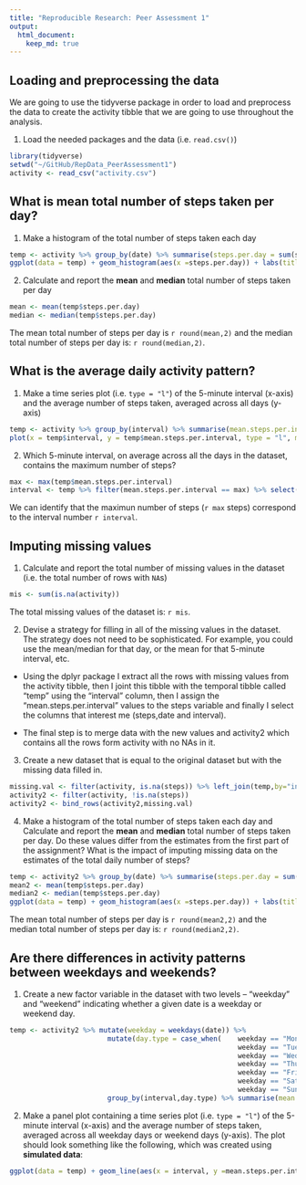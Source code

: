 ```yaml
---
title: "Reproducible Research: Peer Assessment 1"
output: 
  html_document:
    keep_md: true
---
```



## Loading and preprocessing the data

We are going to use the tidyverse package in order to load and preprocess the data to create the activity tibble that we are going to use throughout the analysis.

1. Load the needed packages and the data (i.e. `read.csv()`)

```r
library(tidyverse)
setwd("~/GitHub/RepData_PeerAssessment1")
activity <- read_csv("activity.csv")
```

## What is mean total number of steps taken per day?

1. Make a histogram of the total number of steps taken each day


```r
temp <- activity %>% group_by(date) %>% summarise(steps.per.day = sum(steps,na.rm = TRUE))
ggplot(data = temp) + geom_histogram(aes(x =steps.per.day)) + labs(title = "Histogram of Steps per day") + xlab("Number of steps per day")
```

2. Calculate and report the **mean** and **median** total number of steps taken per day
 
```r
mean <- mean(temp$steps.per.day)
median <- median(temp$steps.per.day)
```

The mean total number of steps per day is `r round(mean,2)` and the median total number of steps per day is: `r round(median,2)`.

## What is the average daily activity pattern?

1. Make a time series plot (i.e. `type = "l"`) of the 5-minute interval (x-axis) and the average number of steps taken, averaged across all days (y-axis)

```r
temp <- activity %>% group_by(interval) %>% summarise(mean.steps.per.interval = mean(steps,na.rm = TRUE))
plot(x = temp$interval, y = temp$mean.steps.per.interval, type = "l", main = "Average daily pattern",xlab = "Interval (each 5 mins)", ylab= "number of Steps")
```

2. Which 5-minute interval, on average across all the days in the dataset, contains the maximum number of steps?

```r
max <- max(temp$mean.steps.per.interval)
interval <- temp %>% filter(mean.steps.per.interval == max) %>% select(interval)
```

We can identify that the maximun number of steps (`r max` steps) correspond to the interval number `r interval`.

## Imputing missing values

1. Calculate and report the total number of missing values in the dataset (i.e. the total number of rows with `NA`s)

```r
mis <- sum(is.na(activity))
```

The total missing values of the dataset is: `r mis`.

2. Devise a strategy for filling in all of the missing values in the dataset. The strategy does not need to be sophisticated. For example, you could use the mean/median for that day, or the mean for that 5-minute interval, etc.

* Using the dplyr package I extract all the rows with missing values from the activity tibble, then I joint this tibble with the temporal tibble called "temp" using the "interval" column, then I assign the "mean.steps.per.interval" values to the steps variable and finally I select the columns that interest me (steps,date and interval). 

* The final step is to merge data with the new values and activity2 which contains all the rows form activity with no NAs in it.

3. Create a new dataset that is equal to the original dataset but with the missing data filled in.

```r
missing.val <- filter(activity, is.na(steps)) %>% left_join(temp,by="interval") %>% mutate(steps = mean.steps.per.interval) %>% select(steps,date,interval)
activity2 <- filter(activity, !is.na(steps)) 
activity2 <- bind_rows(activity2,missing.val)
```


4. Make a histogram of the total number of steps taken each day and Calculate and report the **mean** and **median** total number of steps taken per day. Do these values differ from the estimates from the first part of the assignment? What is the impact of imputing missing data on the estimates of the total daily number of steps?

```r
temp <- activity2 %>% group_by(date) %>% summarise(steps.per.day = sum(steps))
mean2 <- mean(temp$steps.per.day)
median2 <- median(temp$steps.per.day)
ggplot(data = temp) + geom_histogram(aes(x =steps.per.day)) + labs(title = "Histogram of Steps per day without NAs") + xlab("Number of Steps per day")

```

The mean total number of steps per day is `r round(mean2,2)` and the median total number of steps per day is: `r round(median2,2)`.

## Are there differences in activity patterns between weekdays and weekends?

1. Create a new factor variable in the dataset with two levels -- "weekday" and "weekend" indicating whether a given date is a weekday or weekend day.

```r

temp <- activity2 %>% mutate(weekday = weekdays(date)) %>% 
                        mutate(day.type = case_when(    weekday == "Monday" ~ "weekday",
                                                        weekday == "Tuesday" ~ "weekday",
                                                        weekday == "Wednesday" ~ "weekday",
                                                        weekday == "Thursday" ~ "weekday",
                                                        weekday == "Friday" ~ "weekday",
                                                        weekday == "Saturday" ~ "weekend",
                                                        weekday == "Sunday" ~ "weekend")) %>%
                        group_by(interval,day.type) %>% summarise(mean.steps.per.interval = sum(steps))
```

2. Make a panel plot containing a time series plot (i.e. `type = "l"`) of the 5-minute interval (x-axis) and the average number of steps taken, averaged across all weekday days or weekend days (y-axis). The plot should look something like the following, which was created using **simulated data**:

```r
ggplot(data = temp) + geom_line(aes(x = interval, y =mean.steps.per.interval)) + facet_wrap(~day.type,nrow = 2) + labs(title = "Mean number of steps per interval") + ylab("Number of steps")
```
